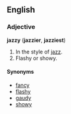 ==English==

===Adjective===
'''jazzy''' ('''jazzier''', '''jazziest''')
# In the style of [[jazz]].
# Flashy or showy.

====Synonyms====
*[[fancy]]
*[[flashy]]
*[[gaudy]]
*[[showy]]
